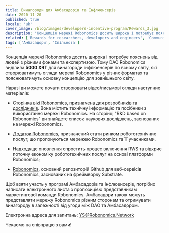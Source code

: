 ```yaml
---
title: Винагороди для Амбасадорів та Інфлюенсерів
date: 2020-11-20
published: true
locale: 'uk'
cover_image: /blog/images/developers-incentive-program/Rewards_3.jpg
description: "Концепція мережі Robonomics досить широка і потребує пояснень від людей з різними фонами та експертизою. Тому DAO Robonomics виділила 5000 XRT для винагороди інфлюенсерів по всьому світу, які створюватимуть огляди мережі Robonomics у різних форматах та пояснюватимуть основну концепцію для зовнішнього світу."
related: ['Rewards for researchers, developers and engineers', 'Community incentive program']
tags: ['Амбасадори', 'Спільнота']
---
```


Концепція мережі Robonomics досить широка і потребує пояснень від людей з різними фонами та експертизою. Тому DAO Robonomics виділила **5000 XRT** для винагороди інфлюенсерів по всьому світу, які створюватимуть огляди мережі Robonomics у різних форматах та пояснюватимуть основну концепцію для зовнішнього світу.

Наразі ви можете почати створювати відео/письмові огляди наступних матеріалів:

* [Сторінка вікі Robonomics, призначена для розробників та дослідників](https://wiki.robonomics.network/docs/r-and-d-based-on-robonomics-network/). Вона містить технічну інформацію та посібники з використання мережі Robonomics. 
На сторінці "R&D based on Robonomics" ви знайдете список наукових досліджень, заснованих на мережі Robonomics.

* [Додаток Robonomics](https://robonomics.app/#/), призначений стати ринком робототехнічних послуг, що пропонуються мережею Robonomics та її учасниками.

* Надходяще оновлення спростить процес включення RWS та відкриє поточну економіку робототехнічних послуг на основі платформи Robonomics;

* [Robonomics](https://github.com/airalab/robonomics), основний репозиторій Github для веб-сервісів Robonomics, заснованих на фреймворку Substrate.


Щоб взяти участь у програмі Амбасадорів та Інфлюенсерів, потрібно написати електронного листа з пропозицією представникам маркетингової команди Robonomics.
Амбасадори також можуть представляти мережу Robonomics різним сторонам та отримувати винагороду в залежності від угоди між DAO та Амбасадором.

Електронна адреса для запитань:
YS@Robonomics.Network

Чекаємо на співпрацю з вами!